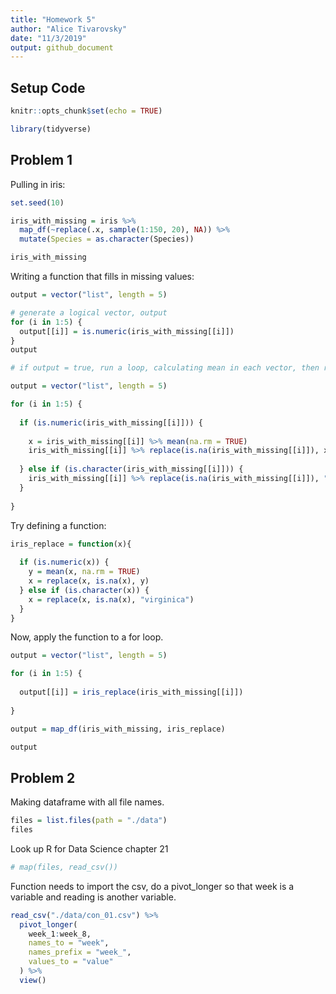 ```yaml
---
title: "Homework 5"
author: "Alice Tivarovsky"
date: "11/3/2019"
output: github_document
---
```


## Setup Code

```r
knitr::opts_chunk$set(echo = TRUE)

library(tidyverse)

```

## Problem 1

Pulling in iris: 

```r
set.seed(10)

iris_with_missing = iris %>% 
  map_df(~replace(.x, sample(1:150, 20), NA)) %>%
  mutate(Species = as.character(Species))

iris_with_missing
```

Writing a function that fills in missing values:


```r
output = vector("list", length = 5)

# generate a logical vector, output
for (i in 1:5) {
  output[[i]] = is.numeric(iris_with_missing[[i]])
}
output

# if output = true, run a loop, calculating mean in each vector, then replacing blanks with the mean 

```


```r
output = vector("list", length = 5)

for (i in 1:5) {
  
  if (is.numeric(iris_with_missing[[i]])) {
    
    x = iris_with_missing[[i]] %>% mean(na.rm = TRUE)
    iris_with_missing[[i]] %>% replace(is.na(iris_with_missing[[i]]), x)
    
  } else if (is.character(iris_with_missing[[i]])) {
    iris_with_missing[[i]] %>% replace(is.na(iris_with_missing[[i]]), "virginica")
  }
  
}

```

Try defining a function: 

```r

iris_replace = function(x){
  
  if (is.numeric(x)) {
    y = mean(x, na.rm = TRUE)
    x = replace(x, is.na(x), y)
  } else if (is.character(x)) {
    x = replace(x, is.na(x), "virginica")
  }
}

```

Now, apply the function to a for loop.

```r
output = vector("list", length = 5)

for (i in 1:5) {
  
  output[[i]] = iris_replace(iris_with_missing[[i]])
  
}

output = map_df(iris_with_missing, iris_replace)

output
```


## Problem 2

Making dataframe with all file names. 

```r
files = list.files(path = "./data") 
files

```

Look up R for Data Science chapter 21

```r
# map(files, read_csv())

```



Function needs to import the csv, do a pivot_longer so that week is a variable and reading is another variable. 

```r
read_csv("./data/con_01.csv") %>% 
  pivot_longer(
    week_1:week_8,
    names_to = "week",
    names_prefix = "week_",
    values_to = "value"
  ) %>% 
  view()
```


